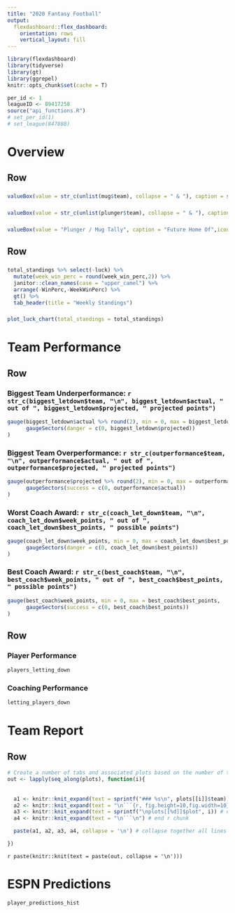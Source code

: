 ```yaml
---
title: "2020 Fantasy Football"
output: 
  flexdashboard::flex_dashboard:
    orientation: rows
    vertical_layout: fill
---
```


```r
library(flexdashboard)
library(tidyverse)
library(gt)
library(ggrepel)
knitr::opts_chunk$set(cache = T)
```

```r
per_id <- 1
leagueID <- 89417258
source("api_functions.R")
# set_per_id(1)
# set_league(847888)
```

Overview
===============================

Row {data-height=50}
-------------------------------------

### 

```r
valueBox(value = str_c(unlist(mug$team), collapse = " & "), caption = str_c("Week ", per_id, " Mug (Best Team): ", mug$week_points[1], " Points"), icon = "fa-pencil")
```

### 

```r
valueBox(value = str_c(unlist(plunger$team), collapse = " & "), caption = str_c("Week ", per_id, " Plunger (Worst Team): ", plunger$week_points[1], " Points"), icon = "fa-pencil")
```

### 

```r
valueBox(value = "Plunger / Mug Tally", caption = "Future Home Of",icon = "fa-pencil")

```

Row {data-height=350}
-------------------------------------
   
### 

```r
total_standings %>% select(-luck) %>% 
  mutate(week_win_perc = round(week_win_perc,2)) %>% 
  janitor::clean_names(case = "upper_camel") %>% 
  arrange(-WinPerc,-WeekWinPerc) %>% 
  gt() %>% 
  tab_header(title = "Weekly Standings") 

```   
    
### 

```r
plot_luck_chart(total_standings = total_standings)
```

Team Performance
===============================


Row {data-height=70}
-------------------------------------

### Biggest Team Underperformance: `r str_c(biggest_letdown$team, "\n", biggest_letdown$actual, " out of ", biggest_letdown$projected, " projected points")`

```r
gauge(biggest_letdown$actual %>% round(2), min = 0, max = biggest_letdown$projected %>% round(2), 
      gaugeSectors(danger = c(0, biggest_letdown$projected))
)

```

### Biggest Team Overperformance: `r str_c(outperformance$team, "\n", outperformance$actual, " out of ", outperformance$projected, " projected points")`

```r
gauge(outperformance$projected %>% round(2), min = 0, max = outperformance$actual %>% round(2), 
      gaugeSectors(success = c(0, outperformance$actual))
)
```

### Worst Coach Award:  `r str_c(coach_let_down$team, "\n", coach_let_down$week_points, " out of ", coach_let_down$best_points, " possible points")`

```r
gauge(coach_let_down$week_points, min = 0, max = coach_let_down$best_points, 
      gaugeSectors(danger = c(0, coach_let_down$best_points))
)

```

### Best Coach Award:  `r str_c(best_coach$team, "\n", best_coach$week_points, " out of ", best_coach$best_points, " possible points")`

```r
gauge(best_coach$week_points, min = 0, max = best_coach$best_points, 
      gaugeSectors(success = c(0, best_coach$best_points))
)

```


Row {data-height=350}
-------------------------------------
    
### Player Performance
    
```r
players_letting_down
```
    
### Coaching Performance

```r
letting_players_down
```

Team Report
===============================

Row {.tabset .tabset-fade}
-------------------------------------

``` r
# Create a number of tabs and associated plots based on the number of teams in the league.
out <- lapply(seq_along(plots), function(i){
  
  
  a1 <- knitr::knit_expand(text = sprintf("### %s\n", plots[[i]]$team)) # tab header, auto extracts names of `plot`
  a2 <- knitr::knit_expand(text = "\n```{r, fig.height=10,fig.width=10}") # start r chunk
  a3 <- knitr::knit_expand(text = sprintf("\nplots[[%d]]$plot", i)) # extract graphs by "writing" out `hcs[[1]]`, `hcs[[2]]` etc. to be rendered later
  a4 <- knitr::knit_expand(text = "\n```\n") # end r chunk

  paste(a1, a2, a3, a4, collapse = '\n') # collapse together all lines with newline separator

})

```
   
`r paste(knitr::knit(text = paste(out, collapse = '\n')))`
   

<!-- ### `r plots[[1]]$team` -->

<!-- ```{r,fig.height=10,fig.width=10} -->
<!-- plots[[1]]$plot -->
<!-- ```    -->

<!-- ### `r plots[[2]]$team` -->

<!-- ```{r,fig.height=10,fig.width=10} -->
<!-- plots[[2]]$plot -->
<!-- ``` -->


<!-- ### `r plots[[3]]$team` -->

<!-- ```{r,fig.height=10,fig.width=10} -->
<!-- plots[[3]]$plot -->
<!-- ``` -->


<!-- ### `r plots[[4]]$team` -->

<!-- ```{r,fig.height=10,fig.width=10} -->
<!-- plots[[4]]$plot -->
<!-- ``` -->


<!-- ### `r plots[[5]]$team` -->

<!-- ```{r,fig.height=10,fig.width=10} -->
<!-- plots[[5]]$plot -->
<!-- ``` -->


<!-- ### `r plots[[6]]$team` -->

<!-- ```{r,fig.height=10,fig.width=10} -->
<!-- plots[[6]]$plot -->
<!-- ``` -->


<!-- ### `r plots[[7]]$team` -->

<!-- ```{r,fig.height=10,fig.width=10} -->
<!-- plots[[7]]$plot -->
<!-- ``` -->


<!-- ### `r plots[[8]]$team` -->

<!-- ```{r,fig.height=10,fig.width=10} -->
<!-- plots[[8]]$plot -->
<!-- ``` -->

<!-- ### `r ifelse(number_of_teams>=9,plots[[9]]$team,"")` -->

<!-- ```{r,fig.height=10,fig.width=10} -->
<!-- plots[[8]]$plot -->
<!-- ``` -->


ESPN Predictions
===============================

```r
player_predictions_hist
```

